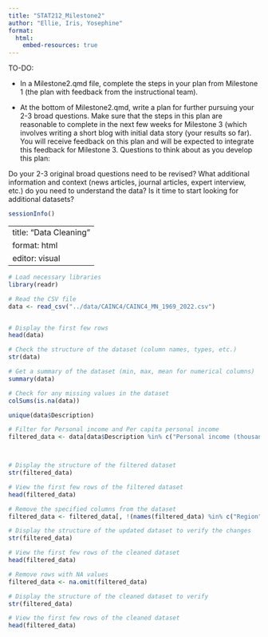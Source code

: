 ```yaml
---
title: "STAT212_Milestone2"
author: "Ellie, Iris, Yosephine"
format: 
  html:
    embed-resources: true
---
```


TO-DO:

* In a Milestone2.qmd file, complete the steps in your plan from Milestone 1 (the plan with feedback from the instructional team).

* At the bottom of Milestone2.qmd, write a plan for further pursuing your 2-3 broad questions. Make sure that the steps in this plan are reasonable to complete in the next few weeks for Milestone 3 (which involves writing a short blog with initial data story (your results so far). You will receive feedback on this plan and will be expected to integrate this feedback for Milestone 3. Questions to think about as you develop this plan:

Do your 2-3 original broad questions need to be revised?
What additional information and context (news articles, journal articles, expert interview, etc.) do you need to understand the data?
Is it time to start looking for additional datasets?

```r
sessionInfo()
```
---
title: "Data Cleaning"
format: html
editor: visual
---

```r
# Load necessary libraries
library(readr)

# Read the CSV file
data <- read_csv("../data/CAINC4/CAINC4_MN_1969_2022.csv")


# Display the first few rows
head(data)
```

```r
# Check the structure of the dataset (column names, types, etc.)
str(data)

# Get a summary of the dataset (min, max, mean for numerical columns)
summary(data)

# Check for any missing values in the dataset
colSums(is.na(data))

```

```r
unique(data$Description)
```

```r
# Filter for Personal income and Per capita personal income
filtered_data <- data[data$Description %in% c("Personal income (thousands of dollars)", "Per capita personal income (dollars) 4/"), ]



# Display the structure of the filtered dataset
str(filtered_data)

# View the first few rows of the filtered dataset
head(filtered_data)
```

```r
# Remove the specified columns from the dataset
filtered_data <- filtered_data[, !(names(filtered_data) %in% c("Region", "LineCode", "TableName", "IndustryClassification", "Unit"))]

# Display the structure of the updated dataset to verify the changes
str(filtered_data)

# View the first few rows of the cleaned dataset
head(filtered_data)
```
```r
# Remove rows with NA values
filtered_data <- na.omit(filtered_data)

# Display the structure of the cleaned dataset to verify
str(filtered_data)

# View the first few rows of the cleaned dataset
head(filtered_data)
```




